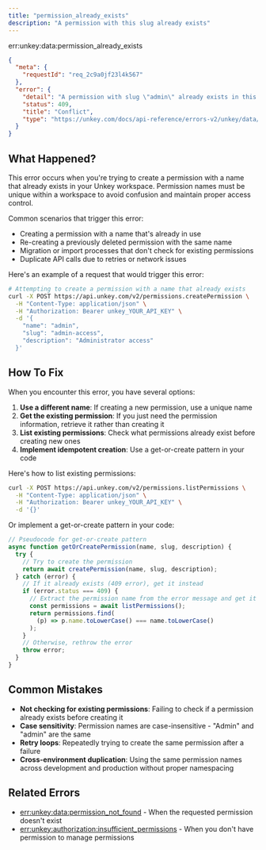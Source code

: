 ```yaml
---
title: "permission_already_exists"
description: "A permission with this slug already exists"
---
```


<Danger>
err:unkey:data:permission_already_exists
</Danger>

```json Example
{
  "meta": {
    "requestId": "req_2c9a0jf23l4k567"
  },
  "error": {
    "detail": "A permission with slug \"admin\" already exists in this workspace",
    "status": 409,
    "title": "Conflict",
    "type": "https://unkey.com/docs/api-reference/errors-v2/unkey/data/permission/duplicate"
  }
}
```

## What Happened?

This error occurs when you're trying to create a permission with a name that already exists in your Unkey workspace. Permission names must be unique within a workspace to avoid confusion and maintain proper access control.

Common scenarios that trigger this error:

- Creating a permission with a name that's already in use
- Re-creating a previously deleted permission with the same name
- Migration or import processes that don't check for existing permissions
- Duplicate API calls due to retries or network issues

Here's an example of a request that would trigger this error:

```bash
# Attempting to create a permission with a name that already exists
curl -X POST https://api.unkey.com/v2/permissions.createPermission \
  -H "Content-Type: application/json" \
  -H "Authorization: Bearer unkey_YOUR_API_KEY" \
  -d '{
    "name": "admin",
    "slug": "admin-access",
    "description": "Administrator access"
  }'
```

## How To Fix

When you encounter this error, you have several options:

1. **Use a different name**: If creating a new permission, use a unique name
2. **Get the existing permission**: If you just need the permission information, retrieve it rather than creating it
3. **List existing permissions**: Check what permissions already exist before creating new ones
4. **Implement idempotent creation**: Use a get-or-create pattern in your code

Here's how to list existing permissions:

```bash
curl -X POST https://api.unkey.com/v2/permissions.listPermissions \
  -H "Content-Type: application/json" \
  -H "Authorization: Bearer unkey_YOUR_API_KEY" \
  -d '{}'
```

Or implement a get-or-create pattern in your code:

```javascript
// Pseudocode for get-or-create pattern
async function getOrCreatePermission(name, slug, description) {
  try {
    // Try to create the permission
    return await createPermission(name, slug, description);
  } catch (error) {
    // If it already exists (409 error), get it instead
    if (error.status === 409) {
      // Extract the permission name from the error message and get it
      const permissions = await listPermissions();
      return permissions.find(
        (p) => p.name.toLowerCase() === name.toLowerCase()
      );
    }
    // Otherwise, rethrow the error
    throw error;
  }
}
```

## Common Mistakes

- **Not checking for existing permissions**: Failing to check if a permission already exists before creating it
- **Case sensitivity**: Permission names are case-insensitive - "Admin" and "admin" are the same
- **Retry loops**: Repeatedly trying to create the same permission after a failure
- **Cross-environment duplication**: Using the same permission names across development and production without proper namespacing

## Related Errors

- [err:unkey:data:permission_not_found](./permission_not_found) - When the requested permission doesn't exist
- [err:unkey:authorization:insufficient_permissions](../authorization/insufficient_permissions) - When you don't have permission to manage permissions
